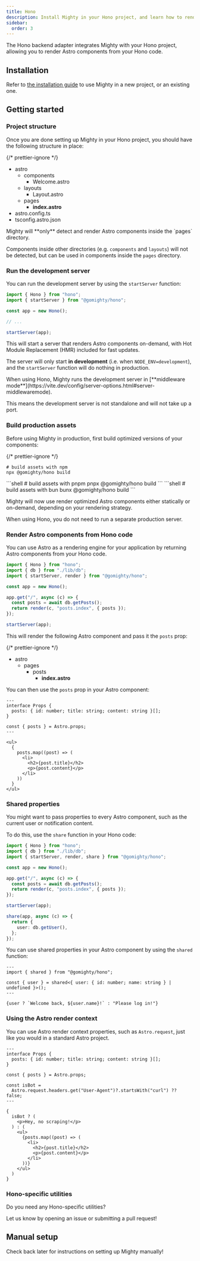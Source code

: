 ```yaml
---
title: Hono
description: Install Mighty in your Hono project, and learn how to render Astro components from your Hono code.
sidebar:
  order: 3
---
```



The Hono backend adapter integrates Mighty with your Hono project, allowing you to render Astro components from your Hono code.

## Installation

Refer to [the installation guide](/guides/hello-world/installation) to use Mighty in a new project, or an existing one.

## Getting started

### Project structure

Once you are done setting up Mighty in your Hono project, you should have the following structure in place:

{/* prettier-ignore */}
<FileTree>
- astro
  - components
    - Welcome.astro
  - layouts
    - Layout.astro
  - pages
    - **index.astro**
- astro.config.ts
- tsconfig.astro.json
</FileTree>

<Aside type="caution">
Mighty will **only** detect and render Astro components inside the `pages` directory.

Components inside other directories (e.g. `components` and `layouts`) will not be detected, but can be used in components inside the `pages` directory.

</Aside>

### Run the development server

You can run the development server by using the `startServer` function:

```ts {8}
import { Hono } from "hono";
import { startServer } from "@gomighty/hono";

const app = new Hono();

// ...

startServer(app);
```

This will start a server that renders Astro components on-demand, with Hot Module Replacement (HMR) included for fast updates.

The server will only start **in development** (i.e. when `NODE_ENV=development`), and the `startServer` function will do nothing in production.

<Aside>
When using Hono, Mighty runs the development server in [**middleware mode**](https://vite.dev/config/server-options.html#server-middlewaremode).

This means the development server is not standalone and will not take up a port.

</Aside>

### Build production assets

Before using Mighty in production, first build optimized versions of your components:

{/* prettier-ignore */}
<PackageManagerTabs>
  <Fragment slot="npm">
  ```shell
  # build assets with npm
  npx @gomighty/hono build
  ```
  </Fragment>
  <Fragment slot="pnpm">
  ```shell
  # build assets with pnpm
  pnpx @gomighty/hono build
  ```
  </Fragment>
  <Fragment slot="bun">
  ```shell
  # build assets with bun
  bunx @gomighty/hono build
  ```
  </Fragment>
</PackageManagerTabs>

Mighty will now use render optimized Astro components either statically or on-demand, depending on your rendering strategy.

<Aside>
  When using Hono, you do not need to run a separate production server.
</Aside>

### Render Astro components from Hono code

You can use Astro as a rendering engine for your application by returning Astro components from your Hono code.

```ts {7-10}
import { Hono } from "hono";
import { db } from "./lib/db";
import { startServer, render } from "@gomighty/hono";

const app = new Hono();

app.get("/", async (c) => {
  const posts = await db.getPosts();
  return render(c, "posts.index", { posts });
});

startServer(app);
```

This will render the following Astro component and pass it the `posts` prop:

{/* prettier-ignore */}
<FileTree>
- astro
  - pages
    - posts
      - **index.astro**
</FileTree>

You can then use the `posts` prop in your Astro component:

```astro title="resources/astro/pages/posts/index.astro"
---
interface Props {
  posts: { id: number; title: string; content: string }[];
}

const { posts } = Astro.props;
---

<ul>
  {
    posts.map((post) => (
      <li>
        <h2>{post.title}</h2>
        <p>{post.content}</p>
      </li>
    ))
  }
</ul>
```

### Shared properties

You might want to pass properties to every Astro component, such as the current user or notification content.

To do this, use the `share` function in your Hono code:

```ts
import { Hono } from "hono";
import { db } from "./lib/db";
import { startServer, render, share } from "@gomighty/hono";

const app = new Hono();

app.get("/", async (c) => {
  const posts = await db.getPosts();
  return render(c, "posts.index", { posts });
});

startServer(app);

share(app, async (c) => {
  return {
    user: db.getUser(),
  };
});
```

You can use shared properties in your Astro component by using the `shared` function:

```astro
---
import { shared } from "@gomighty/hono";

const { user } = shared<{ user: { id: number; name: string } | undefined }>();
---

{user ? `Welcome back, ${user.name}!` : "Please log in!"}
```

### Using the Astro render context

You can use Astro render context properties, such as `Astro.request`, just like you would in a standard Astro project.

```astro
---
interface Props {
  posts: { id: number; title: string; content: string }[];
}

const { posts } = Astro.props;

const isBot =
  Astro.request.headers.get("User-Agent")?.startsWith("curl") ?? false;
---

{
  isBot ? (
    <p>Hey, no scraping!</p>
  ) : (
    <ul>
      {posts.map((post) => (
        <li>
          <h2>{post.title}</h2>
          <p>{post.content}</p>
        </li>
      ))}
    </ul>
  )
}
```

### Hono-specific utilities

<Aside>
Do you need any Hono-specific utilities?

Let us know by opening an issue or submitting a pull request!

</Aside>

## Manual setup

<Aside>Check back later for instructions on setting up Mighty manually!</Aside>
